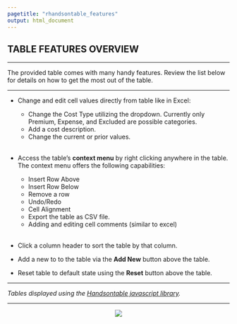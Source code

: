 ```yaml
---
pagetitle: "rhandsontable_features"
output: html_document
---
```


## TABLE FEATURES OVERVIEW

***

The provided table comes with many handy features. Review the list below for 
details on how to get the most out of the table.

***

+ Change and edit cell values directly from table like in Excel:    
  - Change the Cost Type utilizing the dropdown. Currently only Premium, Expense, and Excluded are possible categories. 
  - Add a cost description. 
  - Change the current or prior values.  
<br>
+ Access the table's **context menu** by right clicking anywhere in the table. The context menu offers the following capabilities: 
  - Insert Row Above 
  - Insert Row Below 
  - Remove a row 
  - Undo/Redo 
  - Cell Alignment 
  - Export the table as CSV file. 
  - Adding and editing cell comments (similar to excel)  
<br>
+ Click a column header to sort the table by that column.  

+ Add a new to to the table via the **Add New** button above the table.  

+ Reset table to default state using the **Reset** button above the table.  


***

*Tables displayed using the [Handsontable javascript library](https://handsontable.com/).*

***

<center>

![](img/handsontable.png)


<center/>


